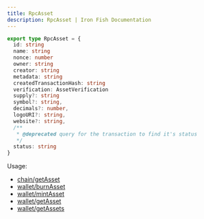 ```yaml
---
title: RpcAsset
description: RpcAsset | Iron Fish Documentation
---
```

```typescript
export type RpcAsset = {
  id: string
  name: string
  nonce: number
  owner: string
  creator: string
  metadata: string
  createdTransactionHash: string
  verification: AssetVerification
  supply?: string
  symbol?: string,
  decimals?: number,
  logoURI?: string,
  website?: string,
  /**
   * @deprecated query for the transaction to find it's status
   */
  status: string
}
```

Usage: 
- [chain/getAsset](/developers/documentation/rpc/chain/get_asset)
- [wallet/burnAsset](/developers/documentation/rpc/wallet/burn_asset)
- [wallet/mintAsset](/developers/documentation/rpc/wallet/mint_asset)
- [wallet/getAsset](/developers/documentation/rpc/wallet/get_asset)
- [wallet/getAssets](/developers/documentation/rpc/wallet/get_assets)
